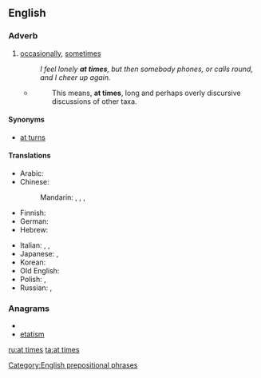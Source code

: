 ==English==

===Adverb===
{{en-adv|pos=[[at]] [[times]]|-}}

#[[occasionally]], [[sometimes]] 
#:''I feel lonely '''at times''', but then somebody phones, or calls round, and I cheer up again.''
#* {{RQ:Schuster Hepaticae V|viii}}
#*: This means, '''at times''', long and perhaps overly discursive discussions of other taxa.

====Synonyms====
* [[at turns]]

====Translations====
{{trans-top|occasionally, sometimes}}
* Arabic: {{t|ar|أحيانا|tr='aHyánan|alt=أحيانًا|sc=Arab}}
* Chinese:
*: Mandarin: {{t|zh|有時|sc=Hani}}, {{t|zh|有时|tr=yǒushí|sc=Hani}}, {{t|zh|有時候|sc=Hani}}, {{t|zh|有时候|tr=yǒushíhou|sc=Hani}}
* Finnish: {{t+|fi|ajoittain}}
* German: {{t-|de|zeitweise}}
* Hebrew: {{t|he|לפעמים|tr=lif'`amím|sc=Hebr}}
{{trans-mid}}
* Italian: {{t-|it|a volte}}, {{t+|it|talvolta}}, {{t-|it|di quando in quando}}
* Japanese: {{t|ja|時時|sc=Jpan}}, {{t|ja|時々|tr=ときどき, tokidoki|sc=Jpan}}
* Korean: {{t|ko|자주|tr=jaju|sc=Kore}}
* Old English: {{t-|ang|hwilum|xs=Old English}}
* Polish: {{t+|pl|niekiedy}}, {{t+|pl|czasami}}
* Russian: {{t+|ru|иногда|tr=inogdá}}, {{t+|ru|временами|tr=vremenámi}}
{{trans-bottom}}

===Anagrams===
* {{alphagram|aeimstt}}
* [[etatism#English|etatism]]


[[Category:English prepositional phrases]]

[[ru:at times]]
[[ta:at times]]